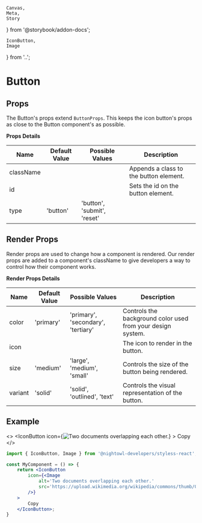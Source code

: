     Canvas,
    Meta,
    Story
} from '@storybook/addon-docs';

    IconButton,
    Image
} from '..';

<Meta
    component={IconButton}
    title='Components/IconButton'
/>

# Button

## Props

The Button's props extend `ButtonProps`. This keeps the icon button's 
props as close to the Button component's as possible.

**Props Details**

| Name       | Default Value | Possible Values                      | Description                                                  |
|------------|---------------|--------------------------------------|--------------------------------------------------------------|
| className  |               |                                      | Appends a class to the button element.                       |
| id         |               |                                      | Sets the id on the button element.                           |
| type       | 'button'      | 'button', 'submit', 'reset'          |                                                              |

## Render Props

Render props are used to change how a component is rendered. Our render props are added to 
a component's className to give developers a way to control how their component works.

**Render Props Details**

| Name       | Default Value | Possible Values                      | Description                                                  |
|------------|---------------|--------------------------------------|--------------------------------------------------------------|
| color      | 'primary'     | 'primary', 'secondary', 'tertiary'   | Controls the background color used from your design system.  |
| icon       |               |                                      | The icon to render in the button.                            |
| size       | 'medium'      | 'large', 'medium', 'small'           | Controls the size of the button being rendered.              |
| variant    | 'solid'       | 'solid', 'outlined', 'text'          | Controls the visual representation of the button.            |

## Example

<>
    <IconButton
        icon={<Image
            alt='Two documents overlapping each other.'
            src='https://upload.wikimedia.org/wikipedia/commons/thumb/0/04/Copy_font_awesome.svg/512px-Copy_font_awesome.svg.png'
        />}
    >
        Copy
    </IconButton>
</>

```jsx
import { IconButton, Image } from '@nightowl-developers/styless-react';

const MyComponent = () => {
    return <IconButton
        icon={<Image
            alt='Two documents overlapping each other.'
            src='https://upload.wikimedia.org/wikipedia/commons/thumb/0/04/Copy_font_awesome.svg/512px-Copy_font_awesome.svg.png'
        />}
    >
        Copy
    </IconButton>;
}
```